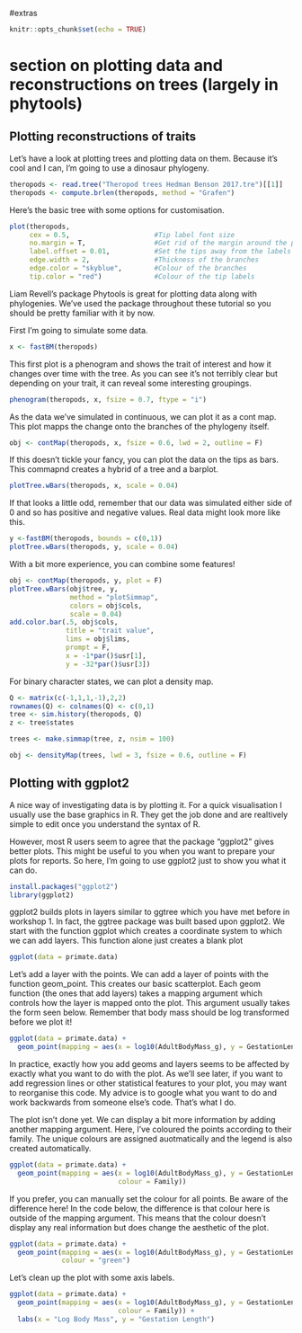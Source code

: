 #extras
```r
knitr::opts_chunk$set(echo = TRUE)
```

# section on plotting data and reconstructions on trees (largely in phytools)

## Plotting reconstructions of traits

Let's have a look at plotting trees and plotting data on them. Because it's cool and I can, I'm going to use a dinosaur phylogeny.
```r
theropods <- read.tree("Theropod trees Hedman Benson 2017.tre")[[1]]
theropods <- compute.brlen(theropods, method = "Grafen")
```

\begin{center}
\includegraphics[height=5in,width=5in]{~/Google Drive/University of Liverpool/2018-19/PhyloGroup/Workshops/Workshop 4/Files/TheropodaInfobox.png}
\end{center}

\newpage

Here's the basic tree with some options for customisation.
```r
plot(theropods, 
     cex = 0.5,                     #Tip label font size
     no.margin = T,                 #Get rid of the margin around the plot
     label.offset = 0.01,           #Set the tips away from the labels
     edge.width = 2,                #Thickness of the branches
     edge.color = "skyblue",        #Colour of the branches
     tip.color = "red")             #Colour of the tip labels
```

Liam Revell's package Phytools is great for plotting data along with phylogenies. We've used the package throughout these tutorial so you should be pretty familiar with it by now.

First I'm going to simulate some data.
```r
x <- fastBM(theropods)
```

This first plot is a phenogram and shows the trait of interest and how it changes over time with the tree. As you can see it's not terribly clear but depending on your trait, it can reveal some interesting groupings.
```r
phenogram(theropods, x, fsize = 0.7, ftype = "i")
```

\newpage

As the data we've simulated in continuous, we can plot it as a cont map. This plot mapps the change onto the branches of the phylogeny itself.
```r
obj <- contMap(theropods, x, fsize = 0.6, lwd = 2, outline = F)
```

\newpage

If this doesn't tickle your fancy, you can plot the data on the tips as bars. This commapnd creates a hybrid of a tree and a barplot.
```r
plotTree.wBars(theropods, x, scale = 0.04)
```

\newpage

If that looks a little odd, remember that our data was simulated either side of 0 and so has positive and negative values. Real data might look more like this.
```r
y <-fastBM(theropods, bounds = c(0,1))
plotTree.wBars(theropods, y, scale = 0.04)
```

\newpage

With a bit more experience, you can combine some features!
```r
obj <- contMap(theropods, y, plot = F)
plotTree.wBars(obj$tree, y,
               method = "plotSimmap",
               colors = obj$cols,
               scale = 0.04)
add.color.bar(.5, obj$cols, 
              title = "trait value",
              lims = obj$lims,
              prompt = F,
              x = -1*par()$usr[1],
              y = -32*par()$usr[3])
```

\newpage

For binary character states, we can plot a density map.
```r
Q <- matrix(c(-1,1,1,-1),2,2)
rownames(Q) <- colnames(Q) <- c(0,1)
tree <- sim.history(theropods, Q)
z <- tree$states
```

```r
trees <- make.simmap(tree, z, nsim = 100)
```

```r
obj <- densityMap(trees, lwd = 3, fsize = 0.6, outline = F)
```



## Plotting with ggplot2

A nice way of investigating data is by plotting it. For a quick visualisation I usually use the base graphics in R. They get the job done and are realtively simple to edit once you understand the syntax of R.

However, most R users seem to agree that the package "ggplot2" gives better plots. This might be useful to you when you want to prepare your plots for reports. So here, I'm going to use ggplot2 just to show you what it can do.
```r
install.packages("ggplot2")
library(ggplot2)
```

ggplot2 builds plots in layers similar to ggtree which you have met before in workshop 1. In fact, the ggtree package was built based upon ggplot2. We start with the function ggplot which creates a coordinate system to which we can add layers. This function alone just creates a blank plot
```r
ggplot(data = primate.data)
```

Let's add a layer with the points. We can add a layer of points with the function geom_point. This creates our basic scatterplot. Each geom function (the ones that add layers) takes a mapping argument which controls how the layer is mapped onto the plot. This argument usually takes the form seen below. Remember that body mass should be log transformed before we plot it!
```r
ggplot(data = primate.data) +
  geom_point(mapping = aes(x = log10(AdultBodyMass_g), y = GestationLen_d))
```

In practice, exactly how you add geoms and layers seems to be affected by exactly what you want to do with the plot. As we'll see later, if you want to add regression lines or other statistical features to your plot, you may want to reorganise this code. My advice is to google what you want to do and work backwards from someone else's code. That's what I do.

The plot isn't done yet. We can display a bit more information by adding another mapping argument. Here, I've coloured the points according to their family. The unique colours are assigned auotmatically and the legend is also created automatically.
```r
ggplot(data = primate.data) +
  geom_point(mapping = aes(x = log10(AdultBodyMass_g), y = GestationLen_d, 
                           colour = Family))
```

If you prefer, you can manually set the colour for all points. Be aware of the difference here! In the code below, the difference is that colour here is outside of the mapping argument. This means that the colour doesn't display any real information but does change the aesthetic of the plot.
```r
ggplot(data = primate.data) +
  geom_point(mapping = aes(x = log10(AdultBodyMass_g), y = GestationLen_d),
             colour = "green")
```

Let's clean up the plot with some axis labels.
```r
ggplot(data = primate.data) +
  geom_point(mapping = aes(x = log10(AdultBodyMass_g), y = GestationLen_d,
                           colour = Family)) +
  labs(x = "Log Body Mass", y = "Gestation Length")
```

